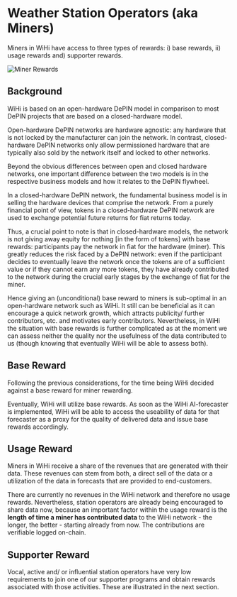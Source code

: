 # Weather Station Operators (aka Miners)
Miners in WiHi have access to three types of rewards: i) base rewards, ii) usage rewards and) supporter rewards.

![Miner Rewards](../../../img/miner_rewarding.png)


## Background

WiHi is based on an open-hardware DePIN model in comparison to most DePIN projects that are based on a closed-hardware model.

Open-hardware DePIN networks are hardware agnostic: any hardware that is not locked by the manufacturer can join the network. In contrast, closed-hardware DePIN networks only allow permissioned hardware that are typically also sold by the network itself and locked to other networks.

Beyond the obvious differences between open and closed hardware networks, one important difference between the two models is in the respective business models and how it relates to the DePIN flywheel.

In a closed-hardware DePIN network, the fundamental business model is in selling the hardware devices that comprise the network. From a purely financial point of view, tokens in a closed-hardware DePIN network are used to exchange potential future returns for fiat returns today.

Thus, a crucial point to note is that in closed-hardware models, the network is not giving away equity for nothing [in the form of tokens] with base rewards: participants pay the network in fiat for the hardware (miner). This greatly reduces the risk faced by a DePIN network: even if the participant decides to eventually leave the network once the tokens are of a sufficient value or if they cannot earn any more tokens, they have already contributed to the network during the crucial early stages by the exchange of fiat for the miner.

Hence giving an (unconditional) base reward to miners is sub-optimal in an open-hardware network such as WiHi. It still can be beneficial as it can encourage a quick network growth, which attracts publicity/ further contributors, etc. and motivates early contributors.
Nevertheless, in WiHi the situation with base rewards is further complicated as at the moment we can assess neither the quality nor the usefulness of the data contributed to us 
(though knowing that eventually WiHi will be able to assess both).


## Base Reward
Following the previous considerations, for the time being WiHi decided against a base reward for miner rewarding. 

Eventually, WiHi will utilize base rewards. As soon as the WiHi AI-forecaster is implemented, 
WiHi will be able to access the useability of data for that forecaster as a proxy for the quality of delivered data and issue base rewards accordingly.

## Usage Reward
Miners in WiHi receive a share of the revenues that are generated with their data. These revenues can stem from both, a direct sell of the data or a utilization of the data in forecasts that are provided to end-customers.

There are currently no revenues in the WiHi network and therefore no usage rewards. 
Nevertheless, station operators are already being encouraged to share data now, because an important factor within the usage reward is the **length of time a miner has contributed data** to the WiHi network - the longer, the better - starting already from now.
The contributions are verifiable logged on-chain.   




## Supporter Reward
Vocal, active and/ or influential station operators have very low requirements
to join one of our supporter programs and obtain rewards associated with those activities. 
These are illustrated in the next section. 
